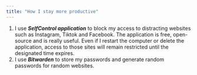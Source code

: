 ```yaml
---
title: "How I stay more productive"
---
```


1.  I use ***SelfControl application*** to block my access to distracting websites such as Instagram, Tiktok and Facebook. The application is free, open-source and is really useful. Even if I restart the computer or delete the application, access to those sites will remain restricted until the designated time expires.
2.  I use ***Bitwarden*** to store my passwords and generate random passwords for random websites.
